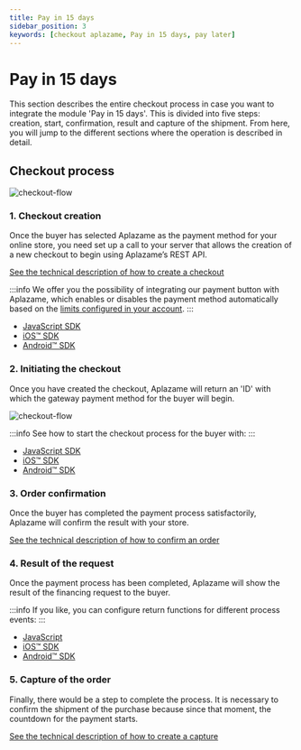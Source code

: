 ```yaml
---
title: Pay in 15 days
sidebar_position: 3
keywords: [checkout aplazame, Pay in 15 days, pay later]
---
```


# Pay in 15 days
This section describes the entire checkout process in case you want to integrate the module 'Pay in 15 days'. This is divided into five steps: creation, start, confirmation, result and capture of the shipment. From here, you will jump to the different sections where the operation is described in detail.

## Checkout process
![checkout-flow](/img/checkout-paylater-integration-flow-en.svg)

### 1. Checkout creation
Once the buyer has selected Aplazame as the payment method for your online store, you need set up a call to your server that allows the creation of a new checkout to begin using Aplazame’s REST API.

[See the technical description of how to create a checkout](../../checkout-creation/)

:::info
We offer you the possibility of integrating our payment button with Aplazame, which enables or disables the payment method automatically based on the [limits configured in your account](https://ayuda.aplazame.com/hc/es-es/articles/360014973600--C%C3%B3mo-configurar-el-widget-de-Aplazame-en-tu-tienda-).
:::

* [JavaScript SDK](../../sdk-javascript/#check-availability-pay-15-days)
* [iOS™ SDK](../../sdk-ios/#check-availability-pay-15-days)
* [Android™ SDK](../../sdk-android/#check-availability-pay-15-days)

### 2. Initiating the checkout

<div className="row">
  <div className="col col--6 margin-bottom--lg">
    <p>Once you have created the checkout, Aplazame will return an 'ID' with which the gateway payment method for the buyer will begin.</p>
  </div>
  <div className="col col--6 margin-bottom--lg text-right">

  ![checkout-flow](/img/checkout-paylater-1-welcome.svg)
  </div>
</div>


:::info
See how to start the checkout process for the buyer with:
:::

* [JavaScript SDK](../../sdk-javascript/#checkout-setup)
* [iOS™ SDK](../../sdk-ios/#checkout-setup)
* [Android™ SDK](../../sdk-android/#checkout-setup)

### 3. Order confirmation
Once the buyer has completed the payment process satisfactorily, Aplazame will confirm the result with your store.

[See the technical description of how to confirm an order](../../checkout-confirmation/)

### 4. Result of the request
Once the payment process has been completed, Aplazame will show the result of the financing request to the buyer.

:::info
If you like, you can configure return functions for different process events:
:::

* [JavaScript](../../sdk-javascript/#checkout-result)
* [iOS™ SDK](../../sdk-ios/#checkout-result)
* [Android™ SDK](../../sdk-android/#checkout-result)


### 5. Capture of the order
Finally, there would be a step to complete the process. It is necessary to confirm the shipment of the purchase because since that moment, the countdown for the payment starts.

[See the technical description of how to create a capture](../../checkout-capture/)
